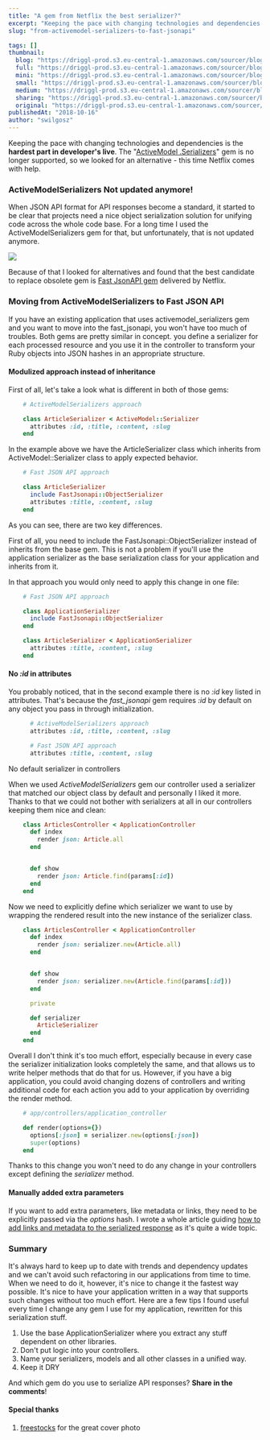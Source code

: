 ```yaml
---
title: "A gem from Netflix the best serializer?"
excerpt: "Keeping the pace with changing technologies and dependencies is the hardest part in developer's live. The \"Active Model .Serializers\" gem is not longer supported, so we looked for alternative - this time Netflix comes with help."
slug: "from-activemodel-serializers-to-fast-jsonapi"

tags: []
thumbnail:
  blog: "https://driggl-prod.s3.eu-central-1.amazonaws.com/sourcer/blogs/99a95609-d8fd-4a84-994c-2386fd1c15de/articles/9dfad2e6-326f-47a8-a9aa-d1b94b217c3e/cover/blog.jpeg"
  full: "https://driggl-prod.s3.eu-central-1.amazonaws.com/sourcer/blogs/99a95609-d8fd-4a84-994c-2386fd1c15de/articles/9dfad2e6-326f-47a8-a9aa-d1b94b217c3e/cover/full.jpeg"
  mini: "https://driggl-prod.s3.eu-central-1.amazonaws.com/sourcer/blogs/99a95609-d8fd-4a84-994c-2386fd1c15de/articles/9dfad2e6-326f-47a8-a9aa-d1b94b217c3e/cover/mini.jpeg"
  small: "https://driggl-prod.s3.eu-central-1.amazonaws.com/sourcer/blogs/99a95609-d8fd-4a84-994c-2386fd1c15de/articles/9dfad2e6-326f-47a8-a9aa-d1b94b217c3e/cover/small.jpeg"
  medium: "https://driggl-prod.s3.eu-central-1.amazonaws.com/sourcer/blogs/99a95609-d8fd-4a84-994c-2386fd1c15de/articles/9dfad2e6-326f-47a8-a9aa-d1b94b217c3e/cover/medium.jpeg"
  sharing: "https://driggl-prod.s3.eu-central-1.amazonaws.com/sourcer/blogs/99a95609-d8fd-4a84-994c-2386fd1c15de/articles/9dfad2e6-326f-47a8-a9aa-d1b94b217c3e/cover/sharing.jpeg"
  original: "https://driggl-prod.s3.eu-central-1.amazonaws.com/sourcer/blogs/99a95609-d8fd-4a84-994c-2386fd1c15de/articles/9dfad2e6-326f-47a8-a9aa-d1b94b217c3e/cover/original.jpeg"
publishedAt: "2018-10-16"
author: "swilgosz"
---
```


Keeping the pace with changing technologies and dependencies is the **hardest part in developer's live**. The "[ActiveModel .Serializers](https://github.com/rails-api/active_model_serializers)" gem is no longer supported, so we looked for an alternative - this time Netflix comes with help.

### ActiveModelSerializers Not updated anymore!

When JSON API format for API responses become a standard, it started to be clear that projects need a nice object serialization solution for unifying code across the whole code base. For a long time I used the ActiveModelSerializers gem for that, but unfortunately, that is not updated anymore.

![](https://driggl-prod.s3.amazonaws.com/media/media_upload/media_file/3876f383-b175-412b-842a-e59e55174e3d/blog_1539073895104.png)

Because of that I looked for alternatives and found that the best candidate to replace obsolete gem is [Fast JsonAPI gem](https://github.com/Netflix/fast_jsonapi) delivered by Netflix.

<CourseAd />

### Moving from ActiveModelSerializers to Fast JSON API

If you have an existing application that uses activemodel_serializers gem and you want to move into the fast_jsonapi, you won't have too much of troubles. Both gems are pretty similar in concept. you define a serializer for each processed resource and you use it in the controller to transform your Ruby objects into JSON hashes in an appropriate structure.

#### Modulized approach instead of inheritance

First of all, let's take a look what is different in both of those gems:

```ruby
    # ActiveModelSerializers approach

    class ArticleSerializer < ActiveModel::Serializer
      attributes :id, :title, :content, :slug
    end
```

In the example above we have the ArticleSerializer class which inherits from ActiveModel::Serializer class to apply expected behavior.

```ruby
    # Fast JSON API approach

    class ArticleSerializer
      include FastJsonapi::ObjectSerializer
      attributes :title, :content, :slug
    end
```

As you can see, there are two key differences.

First of all, you need to include the FastJsonapi::ObjectSerializer instead of inherits from the base gem. This is not a problem if you'll use the application serializer as the base serialization class for your application and inherits from it.

In that approach you would only need to apply this change in one file:

```ruby
    # Fast JSON API approach

    class ApplicationSerializer
      include FastJsonapi::ObjectSerializer
    end

    class ArticleSerializer < ApplicationSerializer
      attributes :title, :content, :slug
    end
```

#### No *:id* in attributes

You probably noticed, that in the second example there is no *:id* key listed in attributes. That's because the _fast_jsonapi_ gem requires *:id* by default on any object you pass in through initialization.

```ruby
      # ActiveModelSerializers approach
      attributes :id, :title, :content, :slug

      # Fast JSON API approach
      attributes :title, :content, :slug
```

No default serializer in controllers

When we used _ActiveModelSerializers_ gem our controller used a serializer that matched our object class by default and personally I liked it more. Thanks to that we could not bother with serializers at all in our controllers keeping them nice and clean:

```ruby
    class ArticlesController < ApplicationController
      def index
        render json: Article.all
      end


      def show
        render json: Article.find(params[:id])
      end
    end
```

Now we need to explicitly define which serializer we want to use by wrapping the rendered result into the new instance of the serializer class.

```ruby
    class ArticlesController < ApplicationController
      def index
        render json: serializer.new(Article.all)
      end


      def show
        render json: serializer.new(Article.find(params[:id]))
      end

      private

      def serializer
        ArticleSerializer
      end
    end
```

Overall I don't think it's too much effort, especially because in every case the serializer initialization looks completely the same, and that allows us to write helper methods that do that for us. However, if you have a big application, you could avoid changing dozens of controllers and writing additional code for each action you add to your application by overriding the render method.

```ruby
    # app/controllers/application_controller

    def render(options={})
      options[:json] = serializer.new(options[:json])
      super(options)
    end
```

Thanks to this change you won't need to do any change in your controllers except defining the _serializer_ method.

#### Manually added extra parameters

If you want to add extra parameters, like metadata or links, they need to be explicitly passed via the _options_ hash. I wrote a whole article guiding [how to add links and metadata to the serialized response](https://driggl.com/blog/a/adding-links-to-fast_jsonapi-serializer) as it's quite a wide topic.

### Summary

It's always hard to keep up to date with trends and dependency updates and we can't avoid such refactoring in our applications from time to time. When we need to do it, however, it's nice to change it the fastest way possible. It's nice to have your application written in a way that supports such changes without too much effort. Here are a few tips I found useful every time I change any gem I use for my application, rewritten for this serialization stuff.

1.  Use the base ApplicationSerializer where you extract any stuff dependent on other libraries.
2.  Don't put logic into your controllers.
3.  Name your serializers, models and all other classes in a unified way.
4.  Keep it DRY

And which gem do you use to serialize API responses? **Share in the comments**!

#### Special thanks

1.  [freestocks](https://unsplash.com/@freestocks) for the great cover photo
